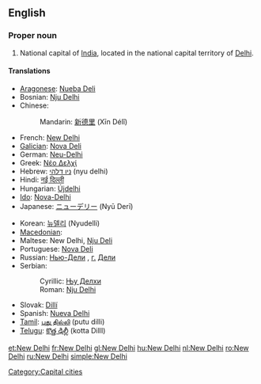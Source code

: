 {{wikipedia}}
==English==

===Proper noun===
{{en-proper noun|sg=[[new|New]] [[Delhi]]}}

# National capital of [[India]], located in the national capital territory of [[Delhi]].

====Translations====
{{trans-top|capital of India}}
* [[Aragonese]]: [[Nueba Deli]]
* Bosnian: [[Nju Delhi#Bosnian|Nju Delhi]] {{m}}
* Chinese:
*: Mandarin: [[新德里]] (Xīn Délǐ)
* French: [[#French|New Delhi]]
* [[Galician]]: [[Nova Deli]]
* German: [[Neu-Delhi]] {{n}}
* Greek: [[Νέο Δελχί]]
* Hebrew: [[ניו דלהי]] (nyu delhi)
* Hindi: [[नई दिल्ली]]
* Hungarian: [[Újdelhi]]
* [[Ido]]: [[Nova-Delhi]]
* Japanese: [[ニューデリー]] (Nyū Derī)
{{trans-mid}}
* Korean: [[뉴델리]] (Nyudelli)
* [[Macedonian]]: {{t|mk|Њу Делхи|n|tr=Nju Délhi|sc=Cyrl}}
* Maltese: New Delhi, [[Nju Deli]]
* Portuguese: [[Nova Deli]]
* Russian: [[Нью-Дели]] {{IPAchar|(N’ju-Dɛ́li)}}, [[г.]] [[Дели]] {{IPAchar|(górod Dɛ́li)}} {{m}}
* Serbian:
*: Cyrillic: [[Њу Делхи#Serbian|Њу Делхи]] {{m}}
*: Roman: [[Nju Delhi#Serbian|Nju Delhi]] {{m}}
* Slovak: [[Dillí]]
* Spanish: [[Nueva Delhi]] {{f}}
* [[Tamil]]: [[புது தில்லி]] (putu dilli)
* [[Telugu]]: [[కొత్త ఢిల్లీ]] (kotta DillI)
{{trans-bottom}}

[[Category:Capital cities]]

[[et:New Delhi]]
[[fr:New Delhi]]
[[gl:New Delhi]]
[[hu:New Delhi]]
[[nl:New Delhi]]
[[ro:New Delhi]]
[[ru:New Delhi]]
[[simple:New Delhi]]